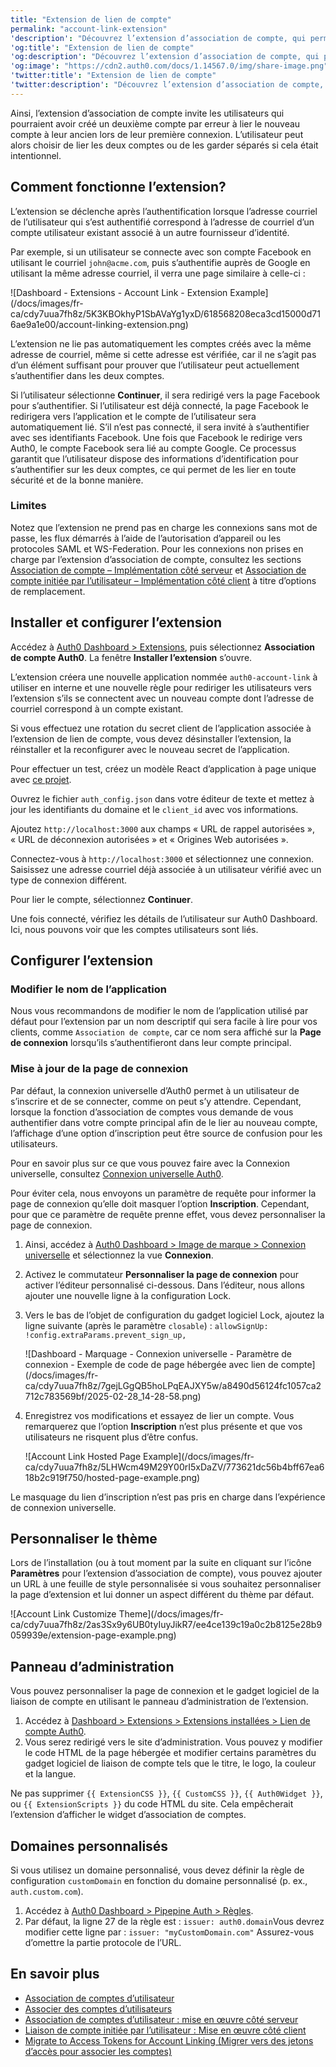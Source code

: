 ```yaml
---
title: "Extension de lien de compte"
permalink: "account-link-extension"
'description': "Découvrez l’extension d’association de compte, qui permet d’inviter les utilisateurs ayant deux comptes avec la même adresse de courriel à les lier."
'og:title': "Extension de lien de compte"
'og:description': "Découvrez l’extension d’association de compte, qui permet d’inviter les utilisateurs ayant deux comptes avec la même adresse de courriel à les lier."
'og:image': "https://cdn2.auth0.com/docs/1.14567.0/img/share-image.png"
'twitter:title': "Extension de lien de compte"
'twitter:description': "Découvrez l’extension d’association de compte, qui permet d’inviter les utilisateurs ayant deux comptes avec la même adresse de courriel à les lier."
---
```


Ainsi, l’extension d’association de compte invite les utilisateurs qui pourraient avoir créé un deuxième compte par erreur à lier le nouveau compte à leur ancien lors de leur première connexion. L’utilisateur peut alors choisir de lier les deux comptes ou de les garder séparés si cela était intentionnel.

## Comment fonctionne l’extension?

L’extension se déclenche après l’authentification lorsque l’adresse courriel de l’utilisateur qui s’est authentifié correspond à l’adresse de courriel d’un compte utilisateur existant associé à un autre fournisseur d’identité.

Par exemple, si un utilisateur se connecte avec son compte Facebook en utilisant le courriel `john@acme.com`, puis s’authentifie auprès de Google en utilisant la même adresse courriel, il verra une page similaire à celle-ci :

<Frame>![Dashboard - Extensions - Account Link - Extension Example](/docs/images/fr-ca/cdy7uua7fh8z/5K3KBOkhyP1SbAVaYg1yxD/618568208eca3cd15000d716ae9a1e00/account-linking-extension.png)</Frame>

L’extension ne lie pas automatiquement les comptes créés avec la même adresse de courriel, même si cette adresse est vérifiée, car il ne s’agit pas d’un élément suffisant pour prouver que l’utilisateur peut actuellement s’authentifier dans les deux comptes.

Si l’utilisateur sélectionne **Continuer**, il sera redirigé vers la page Facebook pour s’authentifier. Si l’utilisateur est déjà connecté, la page Facebook le redirigera vers l’application et le compte de l’utilisateur sera automatiquement lié. S’il n’est pas connecté, il sera invité à s’authentifier avec ses identifiants Facebook. Une fois que Facebook le redirige vers Auth0, le compte Facebook sera lié au compte Google. Ce processus garantit que l’utilisateur dispose des informations d’identification pour s’authentifier sur les deux comptes, ce qui permet de les lier en toute sécurité et de la bonne manière.

### Limites

Notez que l’extension ne prend pas en charge les connexions sans mot de passe, les flux démarrés à l’aide de l’autorisation d’appareil ou les protocoles <Tooltip href="/docs/docs/fr-ca/glossary?term=security-assertion-markup-language" tip="Security Assertion Markup Language (SAML)
Protocole normalisé permettant à deux parties d’échanger des informations d’authentification sans mot de passe." cta="Voir le glossaire">SAML</Tooltip> et WS-Federation. Pour les connexions non prises en charge par l’extension d’association de compte, consultez les sections [Association de compte – Implémentation côté serveur](/docs/fr-ca/manage-users/user-accounts/user-account-linking/suggested-account-linking-server-side-implementation) et [Association de compte initiée par l’utilisateur – Implémentation côté client](/docs/fr-ca/manage-users/user-accounts/user-account-linking/user-initiated-account-linking-client-side-implementation) à titre d’options de remplacement.

## Installer et configurer l’extension

Accédez à [Auth0 Dashboard > Extensions](https://manage.auth0.com/#/extensions), puis sélectionnez **Association de compte Auth0**. La fenêtre **Installer l’extension** s’ouvre.

L’extension créera une nouvelle application nommée `auth0-account-link` à utiliser en interne et une nouvelle règle pour rediriger les utilisateurs vers l’extension s’ils se connectent avec un nouveau compte dont l’adresse de courriel correspond à un compte existant.

<Callout icon="file-lines" color="#0EA5E9" iconType="regular">

Si vous effectuez une rotation du secret client de l’application associée à l’extension de lien de compte, vous devez désinstaller l’extension, la réinstaller et la reconfigurer avec le nouveau secret de l’application.

</Callout>

Pour effectuer un test, créez un modèle React d’application à page unique avec [ce projet](https://github.com/auth0-samples/auth0-link-accounts-sample.git).

Ouvrez le fichier `auth_config.json` dans votre éditeur de texte et mettez à jour les identifiants du domaine et le `client_id` avec vos informations.

Ajoutez `http://localhost:3000` aux champs « URL de rappel autorisées », « URL de déconnexion autorisées » et « Origines Web autorisées ».

Connectez-vous à `http://localhost:3000` et sélectionnez une connexion. Saisissez une adresse courriel déjà associée à un utilisateur vérifié avec un type de connexion différent.

Pour lier le compte, sélectionnez **Continuer**.

Une fois connecté, vérifiez les détails de l’utilisateur sur <Tooltip href="/docs/docs/fr-ca/glossary?term=auth0-dashboard" tip="Auth0 Dashboard
Principal produit d’Auth0 pour configurer vos services." cta="Voir le glossaire">Auth0 Dashboard</Tooltip>. Ici, nous pouvons voir que les comptes utilisateurs sont liés.

## Configurer l’extension

### Modifier le nom de l’application

Nous vous recommandons de modifier le nom de l’application utilisé par défaut pour l’extension par un nom descriptif qui sera facile à lire pour vos clients, comme `Association de compte`, car ce nom sera affiché sur la **Page de connexion** lorsqu’ils s’authentifieront dans leur compte principal.

### Mise à jour de la page de connexion

Par défaut, la connexion universelle d’Auth0 permet à un utilisateur de s’inscrire et de se connecter, comme on peut s’y attendre. Cependant, lorsque la fonction d’association de comptes vous demande de vous authentifier dans votre compte principal afin de le lier au nouveau compte, l’affichage d’une option d’inscription peut être source de confusion pour les utilisateurs.

Pour en savoir plus sur ce que vous pouvez faire avec la Connexion universelle, consultez [Connexion universelle Auth0](/docs/fr-ca/authenticate/login/auth0-universal-login).

Pour éviter cela, nous envoyons un paramètre de requête pour informer la page de connexion qu’elle doit masquer l’option **Inscription**. Cependant, pour que ce paramètre de requête prenne effet, vous devez personnaliser la page de connexion.

1. Ainsi, accédez à [Auth0 Dashboard > Image de marque > Connexion universelle](https://manage.auth0.com/#/login_settings) et sélectionnez la vue **Connexion**.
2. Activez le commutateur **Personnaliser la page de connexion** pour activer l’éditeur personnalisé ci-dessous. Dans l’éditeur, nous allons ajouter une nouvelle ligne à la configuration Lock.
3. Vers le bas de l’objet de configuration du gadget logiciel Lock, ajoutez la ligne suivante (après le paramètre `closable`) :
   `allowSignUp: !config.extraParams.prevent_sign_up,`

   <Frame>![Dashboard - Marquage - Connexion universelle - Paramètre de connexion - Exemple de code de page hébergée avec lien de compte](/docs/images/fr-ca/cdy7uua7fh8z/7gejLGgQB5hoLPqEAJXY5w/a8490d56124fc1057ca2712c783569bf/2025-02-28_14-28-58.png)</Frame>

4. Enregistrez vos modifications et essayez de lier un compte. Vous remarquerez que l’option **Inscription** n’est plus présente et que vos utilisateurs ne risquent plus d’être confus.

   <Frame>![Account Link Hosted Page Example](/docs/images/fr-ca/cdy7uua7fh8z/5LHWcm49M29Y00rI5xDaZV/773621dc56b4bff67ea618b2c919f750/hosted-page-example.png)</Frame>

<Callout icon="file-lines" color="#0EA5E9" iconType="regular">

Le masquage du lien d’inscription n’est pas pris en charge dans l’expérience de connexion universelle.

</Callout>

## Personnaliser le thème

Lors de l’installation (ou à tout moment par la suite en cliquant sur l’icône **Paramètres** pour l’extension d’association de compte), vous pouvez ajouter un URL à une feuille de style personnalisée si vous souhaitez personnaliser la page d’extension et lui donner un aspect différent du thème par défaut.

<Frame>![Account Link Customize Theme](/docs/images/fr-ca/cdy7uua7fh8z/2as3Sx9y6UB0tyIuyJikR7/ee4ce139c19a0c2b8125e28b9059939e/extension-page-example.png)</Frame>

## Panneau d’administration

Vous pouvez personnaliser la page de connexion et le gadget logiciel de la liaison de compte en utilisant le panneau d’administration de l’extension.

1. Accédez à [Dashboard > Extensions > Extensions installées > Lien de compte Auth0](https://manage.auth0.com/#/extensions/installed).
2. Vous serez redirigé vers le site d’administration. Vous pouvez y modifier le code HTML de la page hébergée et modifier certains paramètres du gadget logiciel de liaison de compte tels que le titre, le logo, la couleur et la langue.

<Warning>

Ne pas supprimer `{{ ExtensionCSS }}`, `{{ CustomCSS }}`, `{{ Auth0Widget }}`, ou `{{ ExtensionScripts }}` du code HTML du site. Cela empêcherait l’extension d’afficher le widget d’association de comptes.

</Warning>

## Domaines personnalisés

Si vous utilisez un domaine personnalisé, vous devez définir la règle de configuration `customDomain` en fonction du domaine personnalisé (p. ex., `auth.custom.com`).

1. Accédez à [Auth0 Dashboard > Pipepine Auth > Règles](https://manage.auth0.com/#/rules).
2. Par défaut, la ligne 27 de la règle est :
   `issuer: auth0.domain`Vous devrez modifier cette ligne par :
   `issuer: "myCustomDomain.com"`
   Assurez-vous d’omettre la partie protocole de l’URL.

## En savoir plus

* [Association de comptes d’utilisateur](/docs/fr-ca/manage-users/user-accounts/user-account-linking)
* [Associer des comptes d’utilisateurs](/docs/fr-ca/manage-users/user-accounts/user-account-linking/link-user-accounts)
* [Association de comptes d’utilisateur : mise en œuvre côté serveur](/docs/fr-ca/manage-users/user-accounts/user-account-linking/suggested-account-linking-server-side-implementation)
* [Liaison de compte initiée par l’utilisateur : Mise en œuvre côté client](/docs/fr-ca/manage-users/user-accounts/user-account-linking/user-initiated-account-linking-client-side-implementation)
* [Migrate to Access Tokens for Account Linking (Migrer vers des jetons d’accès pour associer les comptes)](/docs/fr-ca/troubleshoot/product-lifecycle/past-migrations/link-user-accounts-with-access-tokens-migration)